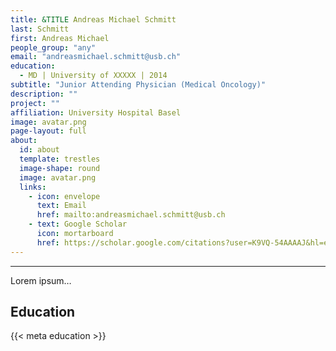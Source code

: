```yaml
---
title: &TITLE Andreas Michael Schmitt
last: Schmitt
first: Andreas Michael
people_group: "any"
email: "andreasmichael.schmitt@usb.ch"
education:
  - MD | University of XXXXX | 2014
subtitle: "Junior Attending Physician (Medical Oncology)"
description: ""
project: ""
affiliation: University Hospital Basel
image: avatar.png
page-layout: full
about: 
  id: about
  template: trestles
  image-shape: round
  image: avatar.png
  links:
    - icon: envelope
      text: Email
      href: mailto:andreasmichael.schmitt@usb.ch 
    - text: Google Scholar
      icon: mortarboard 
      href: https://scholar.google.com/citations?user=K9VQ-54AAAAJ&hl=en&oi=ao
---
```

<hr>
::: {#about}



Lorem ipsum...

## Education

{{< meta education >}}

:::
